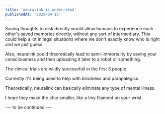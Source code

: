 ```yaml
---
title: 'neuralink is underrated'
publishedAt: '2025-04-15'
---
```


Saving thoughts to disk directly would allow humans to experience each other's saved memories directly, without any sort of intermediary. This could help a lot in legal situations where we don't exactly know who is right and we just guess.

Also, neuralink could theoretically lead to semi-immortality by saving your consciousness
and then uploading it later to a robot or something.

The clinical trials are wildly sucessefull in the first 3 people.

Currently it's being used to help with blindness and parapalegics. 

Theoretically, neuralink can basically eliminate any type of mental illness.

I hope they make the chip smaller, like a tiny filament on your wrist.

--- to be continued ---